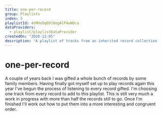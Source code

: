 ```yaml
---
title: one-per-record
group: Playlists
index: 5
playlistId: 4VMHxDqO9J8ogAlP4wNOca
dataProviders:
  - playlist/playlistDataProvider
createdOn: "2020-12-05"
description: "A playlist of tracks from an inherited record collection."
---
```



# one-per-record

A couple of years back I was gifted a whole bunch of records by some family members. Having finally got myself set up to play records again this year I've begun the process of listening to every record gifted. I'm choosing one track from every record to add to this playlist. This is still very much a work in progress with more than half the records still to go. Once I'm finished I'll work out how to put them into a more interesting and congruent order.

<Playlist />
